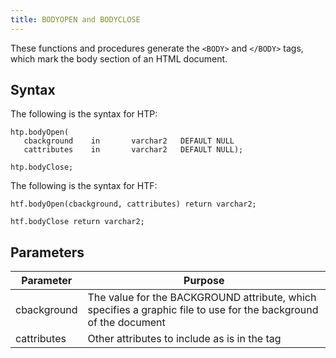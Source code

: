 ```yaml
---
title: BODYOPEN and BODYCLOSE
---
```


These functions and procedures generate the `<BODY>` and `</BODY>` tags, which mark the body section of an HTML document.

## Syntax 

The following is the syntax for HTP:

```
htp.bodyOpen(
   cbackground    in       varchar2   DEFAULT NULL
   cattributes    in       varchar2   DEFAULT NULL);

htp.bodyClose;
```

The following is the syntax for HTF:

```
htf.bodyOpen(cbackground, cattributes) return varchar2;

htf.bodyClose return varchar2;
```

## Parameters 

| Parameter | Purpose  |
| --------- | -------- |
| cbackground | The value for the BACKGROUND attribute, which specifies a graphic file to use for the background of the document |
| cattributes | Other attributes to include as is in the tag |
